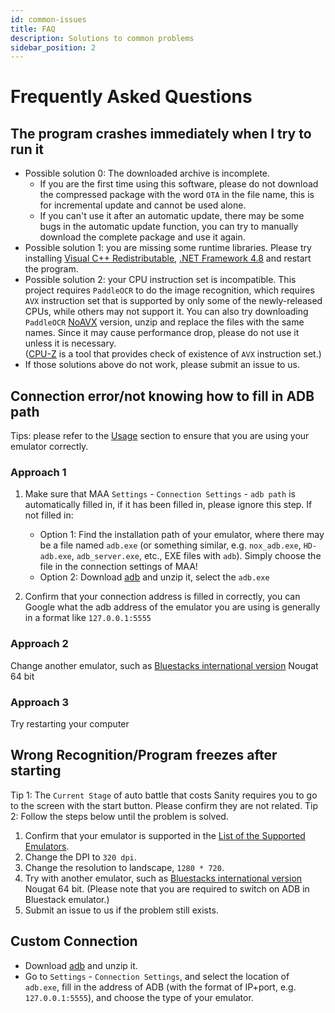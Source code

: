 ```yaml
---
id: common-issues
title: FAQ
description: Solutions to common problems
sidebar_position: 2
---
```


# Frequently Asked Questions

## The program crashes immediately when I try to run it

- Possible solution 0: The downloaded archive is incomplete.
  - If you are the first time using this software, please do not download the compressed package with the word `OTA` in the file name, this is for incremental update and cannot be used alone.
  - If you can't use it after an automatic update, there may be some bugs in the automatic update function, you can try to manually download the complete package and use it again.
- Possible solution 1: you are missing some runtime libraries.
  Please try installing [Visual C++ Redistributable](https://docs.microsoft.com/en/cpp/windows/latest-supported-vc-redist?view=msvc-160#visual-studio-2015-2017-2019-and-2022), [.NET Framework 4.8](https://dotnet.microsoft.com/download/dotnet-framework/net48) and restart the program.
- Possible solution 2: your CPU instruction set is incompatible.
  This project requires `PaddleOCR` to do the image recognition, which requires `AVX` instruction set that is supported by only some of the newly-released CPUs, while others may not support it.
  You can also try downloading `PaddleOCR` [NoAVX](https://github.com/MaaAssistantArknights/MaaAssistantArknights/blob/master/3rdparty/ppocr_noavx.zip) version, unzip and replace the files with the same names. Since it may cause performance drop, please do not use it unless it is necessary.  
  ([CPU-Z](https://www.cpuid.com/softwares/cpu-z.html) is a tool that provides check of existence of `AVX` instruction set.)
- If those solutions above do not work, please submit an issue to us.

## Connection error/not knowing how to fill in ADB path

Tips: please refer to the [Usage](emulator-support.mdx#Usage) section to ensure that you are using your emulator correctly.

### Approach 1

1. Make sure that MAA `Settings` - `Connection Settings` - `adb path` is automatically filled in, if it has been filled in, please ignore this step. If not filled in:

   - Option 1: Find the installation path of your emulator, where there may be a file named `adb.exe` (or something similar, e.g. `nox_adb.exe`, `HD-adb.exe`, `adb_server.exe`, etc., EXE files with `adb`). Simply choose the file in the connection settings of MAA!
   - Option 2: Download [adb](https://dl.google.com/android/repository/platform-tools-latest-windows.zip) and unzip it, select the `adb.exe`

2. Confirm that your connection address is filled in correctly, you can Google what the adb address of the emulator you are using is generally in a format like `127.0.0.1:5555`

### Approach 2

Change another emulator, such as [Bluestacks international version](https://www.bluestacks.com/download.html) Nougat 64 bit

### Approach 3

Try restarting your computer

## Wrong Recognition/Program freezes after starting

Tip 1: The `Current Stage` of auto battle that costs Sanity requires you to go to the screen with the start button. Please confirm they are not related.
Tip 2: Follow the steps below until the problem is solved.

1. Confirm that your emulator is supported in the [List of the Supported Emulators](emulator-support.mdx).
2. Change the DPI to `320 dpi`.
3. Change the resolution to landscape, `1280 * 720`.
4. Try with another emulator, such as [Bluestacks international version](https://www.bluestacks.com/download.html) Nougat 64 bit. (Please note that you are required to switch on ADB in Bluestack emulator.)
5. Submit an issue to us if the problem still exists.

## Custom Connection

- Download [adb](https://dl.google.com/android/repository/platform-tools-latest-windows.zip) and unzip it.
- Go to `Settings` - `Connection Settings`, and select the location of `adb.exe`, fill in the address of ADB (with the format of IP+port, e.g. `127.0.0.1:5555`), and choose the type of your emulator.
